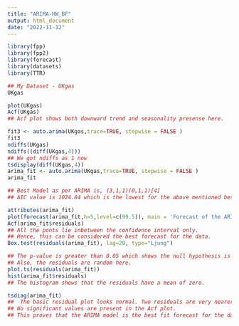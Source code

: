 ```yaml
---
title: "ARIMA-HW_BF"
output: html_document
date: "2022-11-12"
---
```


```r
library(fpp)
library(fpp2)
library(forecast)
library(datasets)
library(TTR)

## My Dataset - UKgas
UKgas

plot(UKgas)
Acf(UKgas)
## Acf plot shows both downward trend and seasonality presense here.

fit3 <- auto.arima(UKgas,trace=TRUE, stepwise = FALSE )
fit3
ndiffs(UKgas)
ndiffs((diff(UKgas,4)))
## We got ndiffs as 1 now
tsdisplay(diff(UKgas,4))
arima_fit <- auto.arima(UKgas,trace=TRUE, stepwise = FALSE )
arima_fit

## Best Model as per ARIMA is, (3,1,1)(0,1,1)[4]
## AIC value is 1024.84 which is the lowest for the above mentioned best model.

attributes(arima_fit)
plot(forecast(arima_fit,h=5,level=c(99.5)), main = 'Forecast of the ARIMA model', xlab = 'Year', ylab = 'Expenditure')
Acf(arima_fit$residuals)
## All the ponts lie inbetween the confidence interval only.
## Hence, this can be considered the best forecast for the data.
Box.test(residuals(arima_fit), lag=20, type="Ljung")

## The p-value is greater than 0.05 which shows the null hypothesis is supported.
## Also, the residuals are random here.
plot.ts(residuals(arima_fit))
hist(arima_fit$residuals)
## The histogram shows that the residuals have a mean of zero.

tsdiag(arima_fit)
##  The basic residual plot looks normal. Two residuals are very nearer to touch the z-score of 2 but did not touch the line.
## No significant values are present in the Acf plot.
## This proves that the ARIMA model is the best fit forecast for the data set UKgas.



```

